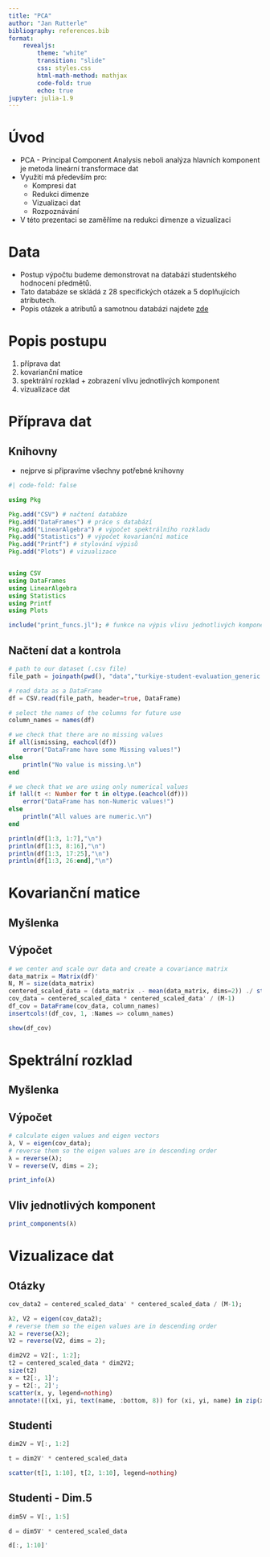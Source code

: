 ```yaml
---
title: "PCA"
author: "Jan Rutterle"
bibliography: references.bib
format:
    revealjs:
        theme: "white"
        transition: "slide"
        css: styles.css
        html-math-method: mathjax
        code-fold: true
        echo: true
jupyter: julia-1.9
---
```


# Úvod

- PCA - Principal Component Analysis neboli analýza hlavních komponent je metoda lineární transformace dat
- Využití má především pro:
    * Kompresi dat
    * Redukci dimenze
    * Vizualizaci dat
    * Rozpoznávání
- V této prezentaci se zaměříme na redukci dimenze a vizualizaci

# Data

- Postup výpočtu budeme demonstrovat na databázi studentského hodnocení předmětů.
- Tato databáze se skládá z 28 specifických otázek a 5 doplňujících atributech.
- Popis otázek a atributů a samotnou databázi najdete [zde](https://archive.ics.uci.edu/dataset/262/turkiye+student+evaluation)

# Popis postupu

1. příprava dat
2. kovarianční matice
3. spektrální rozklad + zobrazení vlivu jednotlivých komponent
5. vizualizace dat

# Příprava dat

## Knihovny
- nejprve si připravíme všechny potřebné knihovny

```julia
#| code-fold: false

using Pkg

Pkg.add("CSV") # načtení databáze
Pkg.add("DataFrames") # práce s databází
Pkg.add("LinearAlgebra") # výpočet spektrálního rozkladu
Pkg.add("Statistics") # výpočet kovarianční matice
Pkg.add("Printf") # stylování výpisů
Pkg.add("Plots") # vizualizace


using CSV
using DataFrames
using LinearAlgebra
using Statistics
using Printf
using Plots

include("print_funcs.jl"); # funkce na výpis vlivu jednotlivých komponent
```


## Načtení dat a kontrola

```julia

# path to our dataset (.csv file)
file_path = joinpath(pwd(), "data","turkiye-student-evaluation_generic.csv")

# read data as a DataFrame
df = CSV.read(file_path, header=true, DataFrame)

# select the names of the columns for future use
column_names = names(df)

# we check that there are no missing values
if all(ismissing, eachcol(df))
    error("DataFrame have some Missing values!")
else 
    println("No value is missing.\n")
end

# we check that we are using only numerical values
if !all(t <: Number for t in eltype.(eachcol(df)))
    error("DataFrame has non-Numeric values!")
else
    println("All values are numeric.\n")
end

println(df[1:3, 1:7],"\n")
println(df[1:3, 8:16],"\n")
println(df[1:3, 17:25],"\n")
println(df[1:3, 26:end],"\n")
```

# Kovarianční matice

## Myšlenka

## Výpočet

```julia

# we center and scale our data and create a covariance matrix
data_matrix = Matrix(df)'
N, M = size(data_matrix)
centered_scaled_data = (data_matrix .- mean(data_matrix, dims=2)) ./ std(data_matrix, dims=2)
cov_data = centered_scaled_data * centered_scaled_data' / (M-1)
df_cov = DataFrame(cov_data, column_names)
insertcols!(df_cov, 1, :Names => column_names)

show(df_cov)
```

# Spektrální rozklad

## Myšlenka

## Výpočet

```julia
# calculate eigen values and eigen vectors
λ, V = eigen(cov_data);
# reverse them so the eigen values are in descending order
λ = reverse(λ);
V = reverse(V, dims = 2);

print_info(λ)
```

## Vliv jednotlivých komponent

```julia
print_components(λ)
```

# Vizualizace dat

## Otázky

```julia

cov_data2 = centered_scaled_data' * centered_scaled_data / (M-1);

λ2, V2 = eigen(cov_data2);
# reverse them so the eigen values are in descending order
λ2 = reverse(λ2);
V2 = reverse(V2, dims = 2);

dim2V2 = V2[:, 1:2];
t2 = centered_scaled_data * dim2V2;
size(t2)
x = t2[:, 1]';
y = t2[:, 2]';
scatter(x, y, legend=nothing)
annotate!([(xi, yi, text(name, :bottom, 8)) for (xi, yi, name) in zip(x, y, column_names)])
```

## Studenti

```julia
dim2V = V[:, 1:2]

t = dim2V' * centered_scaled_data

scatter(t[1, 1:10], t[2, 1:10], legend=nothing)
```

## Studenti - Dim.5

```julia
dim5V = V[:, 1:5]

d = dim5V' * centered_scaled_data

d[:, 1:10]'
```
